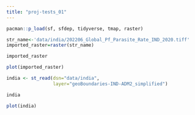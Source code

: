 ```yaml
---
title: "proj-tests_01"
---
```


```r
pacman::p_load(sf, sfdep, tidyverse, tmap, raster)
```

```r
str_name<-'data/india/202206_Global_Pf_Parasite_Rate_IND_2020.tiff' 
imported_raster=raster(str_name)

imported_raster
```

```r
plot(imported_raster)
```

```r
india <- st_read(dsn="data/india",
                 layer="geoBoundaries-IND-ADM2_simplified")

india
```

```r
plot(india)
```
